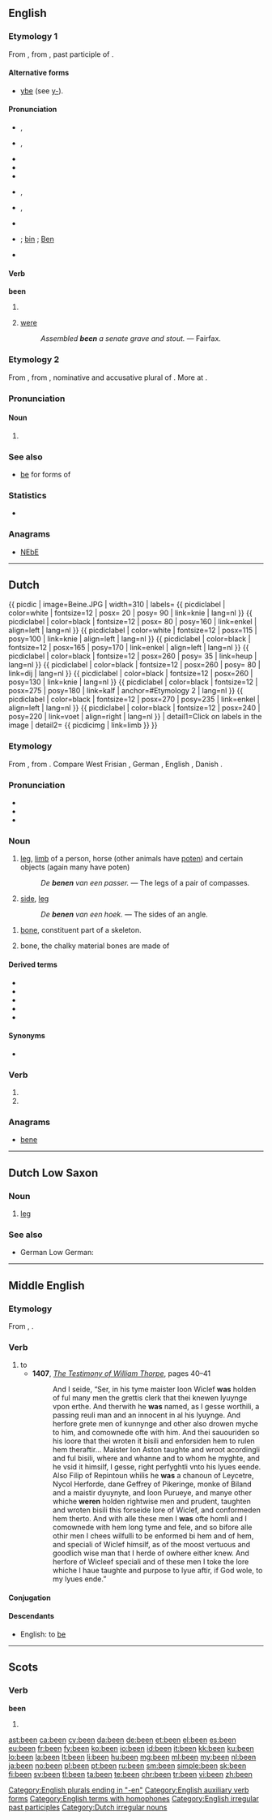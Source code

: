 {{also|ben|Ben}}
==English==
{{wikipedia}}

===Etymology 1===
From {{etyl|enm|en}} {{term|ybeen||lang=enm}}, from {{etyl|ang|en}} {{term/t|ang|ġebēon}}, past participle of {{term|beon-wesan|bēon|to be|lang=ang}}. 

====Alternative forms====
* {{sense|obsolete}} [[ybe]] (see [[y-]]).

====Pronunciation====
* {{a|RP|stressed}} {{IPA|/ˈbiːn/}}, {{X-SAMPA|/"bi:n/}}
* {{a|RP|unstressed}} {{IPA|/bin/, /bɪn/}}, {{X-SAMPA|/bin/}}
* {{audio|En-uk-been.ogg|Audio (UK)}}
* {{homophones|lang=en|bean}}
* {{rhymes|iːn}}
* {{a|GenAm|stressed}} {{IPA|/ˈbɪn/}}, {{X-SAMPA|/"bIn/}}
* {{a|GenAm|unstressed}} {{IPA|/bɪn/}}, {{X-SAMPA|/bIn/}}
* {{audio|en-us-been.ogg|Audio (US)}}
* {{homophones|lang=en|bean}}; [[bin]] {{qualifier|US accent}}; [[Ben]] {{qualifier|US accent}}
* {{rhymes|ɪn}}

====Verb====
'''been'''

# {{past participle of|be||lang=en}}
# {{context|obsolete|lang=en}} [[were]]
#: ''Assembled '''been''' a senate grave and stout.'' &mdash; Fairfax.
<!-- Translations belong at [[be]] -->

===Etymology 2===
From {{etyl|enm|en}} {{term|been|lang=enm}}, from {{etyl|ang|en}} {{term/t|ang|bēon||bees}}, nominative and accusative plural of {{term/t|ang|bēo||bee}}. More at {{l/en|bee}}.

===Pronunciation===
{{rfp|lang=en}}

====Noun====
{{head|en|plural}}

# {{context|UK|_|dialectal|lang=en}} {{plural of|bee|lang=en}}

[[Category:English plurals ending in "-en"]]

===See also===
* [[be#Inflection|be]] for forms of {{term|be|lang=en}}

===Statistics===
* {{rank|who|said|would|46|been|will|no|them}}

===Anagrams===
* [[NEbE#English|NEbE]]

[[Category:English auxiliary verb forms]]
[[Category:English terms with homophones]]
[[Category:English irregular past participles]]

----

==Dutch==
{{ picdic
| image=Beine.JPG
| width=310
| labels=
<!-- Paard -->
{{ picdiclabel | color=white | fontsize=12 | posx= 20 | posy= 90 | link=knie | lang=nl }}
{{ picdiclabel | color=black | fontsize=12 | posx= 80 | posy=160 | link=enkel | align=left | lang=nl }}
<!-- Wolf -->
{{ picdiclabel | color=white | fontsize=12 | posx=115 | posy=100 | link=knie | align=left | lang=nl }}
{{ picdiclabel | color=black | fontsize=12 | posx=165 | posy=170 | link=enkel | align=left | lang=nl }}
<!-- Mens -->
{{ picdiclabel | color=black | fontsize=12 | posx=260 | posy= 35 | link=heup | lang=nl }}
{{ picdiclabel | color=black | fontsize=12 | posx=260 | posy= 80 | link=dij | lang=nl }}
{{ picdiclabel | color=black | fontsize=12 | posx=260 | posy=130 | link=knie | lang=nl }}
{{ picdiclabel | color=black | fontsize=12 | posx=275 | posy=180 | link=kalf | anchor=#Etymology 2 | lang=nl }}
{{ picdiclabel | color=black | fontsize=12 | posx=270 | posy=235 | link=enkel | align=left | lang=nl }}
{{ picdiclabel | color=black | fontsize=12 | posx=240 | posy=220 | link=voet | align=right | lang=nl }}
| detail1=Click on labels in the image
| detail2=
{{ picdicimg | link=limb }}
}}
===Etymology===
From {{etyl|odt|nl}} {{term/t|odt|*bēn}}, from {{etyl|gem-pro|nl}} {{term/t|gem-pro|*bainą}}. Compare West Frisian {{term|bien|lang=fy}}, German {{term|Bein|lang=de}}, English {{term|bone|lang=en}}, Danish {{term|ben|lang=da}}.

===Pronunciation===
* {{rhymes|eːn|lang=nl}}
* {{IPA|/beːn/|lang=nl}}
* {{audio|Nl-been.ogg|audio}}

===Noun===
{{nl-noun|n|benen|beentje}}

# {{context|anatomy|lang=nl}} [[leg]], [[limb]] of a person, horse (other animals have [[poten]]) and certain objects (again many have poten)
#: ''De '''benen''' van een passer.'' &mdash; The legs of a pair of compasses.
# {{context|mathematics|lang=nl}} [[side]], [[leg]]
#: ''De '''benen''' van een hoek.'' &mdash; The sides of an angle.

{{nl-noun|n|beenderen|pl2=benen|beentje}}

# [[bone]], constituent part of a skeleton.
# {{context|uncountable|lang=nl}} bone, the chalky material bones are made of

====Derived terms====
{{top4}}
* {{l|nl|benig}}
* {{l|nl|borstbeen}}
* {{l|nl|gebeente}}
* {{l|nl|ontbenen}}
* {{l|nl|tweebeen}}
{{bottom}}

====Synonyms====
* {{sense|bone}} {{l|nl|bot}}

===Verb===
{{head|nl}}

# {{nl-verb form of|p=1|n=sg|t=pres|m=ind|benen}}
# {{nl-verb form of|m=imp|benen}}

===Anagrams===
* [[bene#Dutch|bene]]

[[Category:Dutch irregular nouns]]

----

==Dutch Low Saxon==

===Noun===
{{head|nds-nl|noun}}

# [[leg]]

===See also===
* German Low German: {{l|nds-de|Been}}

----

==Middle English==

===Etymology===
From {{etyl|ang|enm}} {{term|beon|lang=ang}}, {{term|wesan|lang=ang}}.

===Verb===
{{head|enm|verb}}

# to {{l/en|be}}
#* '''1407''', ''[[w:The Testimony of William Thorpe|The Testimony of William Thorpe]]'', pages 40–41
#*: And I seide, “Ser, in his tyme maister Ioon Wiclef '''was''' holden of ful many men the grettis clerk that thei knewen lyuynge vpon erthe. And therwith he '''was''' named, as I gesse worthili, a passing reuli man and an innocent in al his lyuynge. And herfore grete men of kunnynge and other also drowen myche to him, and comownede ofte with him. And thei sauouriden so his loore that thei wroten it bisili and enforsiden hem to rulen hem theraftir… Maister Ion Aston taughte and wroot acordingli and ful bisili, where and whanne and to whom he myghte, and he vsid it himsilf, I gesse, right perfyghtli vnto his lyues eende. Also Filip of Repintoun whilis he '''was''' a chanoun of Leycetre, Nycol Herforde, dane Geffrey of Pikeringe, monke of Biland and a maistir dyuynyte, and Ioon Purueye, and manye other whiche '''weren''' holden rightwise men and prudent, taughten and wroten bisili this forseide lore of Wiclef, and conformeden hem therto. And with alle these men I '''was''' ofte homli and I comownede with hem long tyme and fele, and so bifore alle othir men I chees wilfulli to be enformed bi hem and of hem, and speciali of Wiclef himsilf, as of the moost vertuous and goodlich wise man that I herde of owhere either knew. And herfore of Wicleef speciali and of these men I toke the lore whiche I haue taughte and purpose to lyue aftir, if God wole, to my lyues ende.”

====Conjugation====
{{enm-conj|type=strong|em, am, be|arn, sind, beeþ|art, bist|arn, sind, beeþ|is, beeþ|arn, sind, beeþ|be|been|beende, beinge|(y)been|was|weren|werest|weren|was|weren|wer(e)|weren|be|been}}

====Descendants====
* English: to [[be]]

----

==Scots==

===Verb===
'''been'''

# {{past participle of|be|lang=sco}}

[[ast:been]]
[[ca:been]]
[[cy:been]]
[[da:been]]
[[de:been]]
[[et:been]]
[[el:been]]
[[es:been]]
[[eu:been]]
[[fr:been]]
[[fy:been]]
[[ko:been]]
[[io:been]]
[[id:been]]
[[it:been]]
[[kk:been]]
[[ku:been]]
[[lo:been]]
[[la:been]]
[[lt:been]]
[[li:been]]
[[hu:been]]
[[mg:been]]
[[ml:been]]
[[my:been]]
[[nl:been]]
[[ja:been]]
[[no:been]]
[[pl:been]]
[[pt:been]]
[[ru:been]]
[[sm:been]]
[[simple:been]]
[[sk:been]]
[[fi:been]]
[[sv:been]]
[[tl:been]]
[[ta:been]]
[[te:been]]
[[chr:been]]
[[tr:been]]
[[vi:been]]
[[zh:been]]